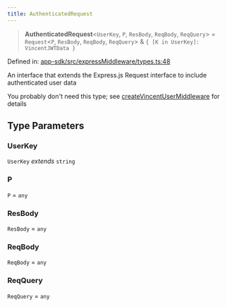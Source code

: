```yaml
---
title: AuthenticatedRequest
---
```


> **AuthenticatedRequest**\<`UserKey`, `P`, `ResBody`, `ReqBody`, `ReqQuery`\> = `Request`\<`P`, `ResBody`, `ReqBody`, `ReqQuery`\> & `{ [K in UserKey]: VincentJWTData }`

Defined in: [app-sdk/src/expressMiddleware/types.ts:48](https://github.com/LIT-Protocol/Vincent/blob/59bbcc58961d006596c8c80671cc1200f69f2946/packages/libs/app-sdk/src/expressMiddleware/types.ts#L48)

An interface that extends the Express.js Request interface to include authenticated user data

You probably don't need this type; see [createVincentUserMiddleware](/api-reference/app-sdk/expressMiddleware/functions/createVincentUserMiddleware) for details

## Type Parameters

### UserKey

`UserKey` *extends* `string`

### P

`P` = `any`

### ResBody

`ResBody` = `any`

### ReqBody

`ReqBody` = `any`

### ReqQuery

`ReqQuery` = `any`
